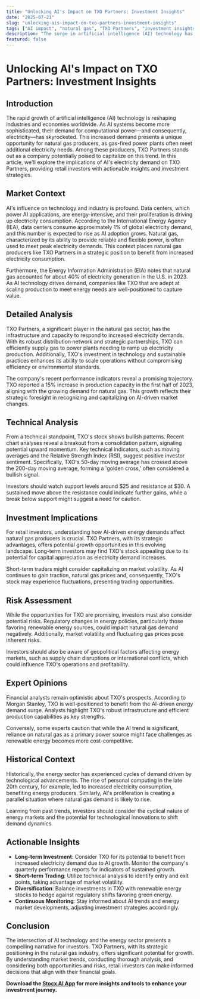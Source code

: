 ```yaml
---
title: "Unlocking AI's Impact on TXO Partners: Investment Insights"
date: "2025-07-21"
slug: "unlocking-ais-impact-on-txo-partners-investment-insights"
tags: ["AI impact", "natural gas", "TXO Partners", "investment insights", "market analysis", "energy sector", "trading strategies", "stock market", "financial blog"]
description: "The surge in artificial intelligence (AI) technology has led to increased electricity demand, creating a ripple effect across various sectors, including natural gas production. This comprehensive article explores how TXO Partners, a notable player in the natural gas industry, is poised to benefit from this trend. We delve into market trends, provide in-depth analysis, and offer actionable insights for retail investors. As AI data centers require more power, natural gas producers like TXO stand to see significant growth opportunities. Our analysis will help readers understand the potential implications for their investment portfolios, considering both opportunities and risks. We also provide historical comparisons and expert opinions to give a rounded perspective on how this trend might unfold. Whether you're a seasoned investor or just starting, this guide will equip you with the knowledge to make informed decisions in light of these developments."
featured: false
---
```


# Unlocking AI's Impact on TXO Partners: Investment Insights

## Introduction
The rapid growth of artificial intelligence (AI) technology is reshaping industries and economies worldwide. As AI systems become more sophisticated, their demand for computational power—and consequently, electricity—has skyrocketed. This increased demand presents a unique opportunity for natural gas producers, as gas-fired power plants often meet additional electricity needs. Among these producers, TXO Partners stands out as a company potentially poised to capitalize on this trend. In this article, we'll explore the implications of AI's electricity demand on TXO Partners, providing retail investors with actionable insights and investment strategies.

## Market Context
AI's influence on technology and industry is profound. Data centers, which power AI applications, are energy-intensive, and their proliferation is driving up electricity consumption. According to the International Energy Agency (IEA), data centers consume approximately 1% of global electricity demand, and this number is expected to rise as AI adoption grows. Natural gas, characterized by its ability to provide reliable and flexible power, is often used to meet peak electricity demands. This context places natural gas producers like TXO Partners in a strategic position to benefit from increased electricity consumption.

Furthermore, the Energy Information Administration (EIA) notes that natural gas accounted for about 40% of electricity generation in the U.S. in 2023. As AI technology drives demand, companies like TXO that are adept at scaling production to meet energy needs are well-positioned to capture value.

## Detailed Analysis
TXO Partners, a significant player in the natural gas sector, has the infrastructure and capacity to respond to increased electricity demands. With its robust distribution network and strategic partnerships, TXO can efficiently supply gas to power plants needing to ramp up electricity production. Additionally, TXO's investment in technology and sustainable practices enhances its ability to scale operations without compromising efficiency or environmental standards.

The company's recent performance indicators reveal a promising trajectory. TXO reported a 15% increase in production capacity in the first half of 2023, aligning with the growing demand for natural gas. This growth reflects their strategic foresight in recognizing and capitalizing on AI-driven market changes.

## Technical Analysis
From a technical standpoint, TXO's stock shows bullish patterns. Recent chart analyses reveal a breakout from a consolidation pattern, signaling potential upward momentum. Key technical indicators, such as moving averages and the Relative Strength Index (RSI), suggest positive investor sentiment. Specifically, TXO's 50-day moving average has crossed above the 200-day moving average, forming a 'golden cross,' often considered a bullish signal.

Investors should watch support levels around $25 and resistance at $30. A sustained move above the resistance could indicate further gains, while a break below support might suggest a need for caution.

## Investment Implications
For retail investors, understanding how AI-driven energy demands affect natural gas producers is crucial. TXO Partners, with its strategic advantages, offers potential growth opportunities in this evolving landscape. Long-term investors may find TXO's stock appealing due to its potential for capital appreciation as electricity demand increases.

Short-term traders might consider capitalizing on market volatility. As AI continues to gain traction, natural gas prices and, consequently, TXO's stock may experience fluctuations, presenting trading opportunities.

## Risk Assessment
While the opportunities for TXO are promising, investors must also consider potential risks. Regulatory changes in energy policies, particularly those favoring renewable energy sources, could impact natural gas demand negatively. Additionally, market volatility and fluctuating gas prices pose inherent risks.

Investors should also be aware of geopolitical factors affecting energy markets, such as supply chain disruptions or international conflicts, which could influence TXO's operations and profitability.

## Expert Opinions
Financial analysts remain optimistic about TXO's prospects. According to Morgan Stanley, TXO is well-positioned to benefit from the AI-driven energy demand surge. Analysts highlight TXO's robust infrastructure and efficient production capabilities as key strengths.

Conversely, some experts caution that while the AI trend is significant, reliance on natural gas as a primary power source might face challenges as renewable energy becomes more cost-competitive.

## Historical Context
Historically, the energy sector has experienced cycles of demand driven by technological advancements. The rise of personal computing in the late 20th century, for example, led to increased electricity consumption, benefiting energy producers. Similarly, AI's proliferation is creating a parallel situation where natural gas demand is likely to rise.

Learning from past trends, investors should consider the cyclical nature of energy markets and the potential for technological innovations to shift demand dynamics.

## Actionable Insights
- **Long-term Investment**: Consider TXO for its potential to benefit from increased electricity demand due to AI growth. Monitor the company's quarterly performance reports for indicators of sustained growth.
- **Short-term Trading**: Utilize technical analysis to identify entry and exit points, taking advantage of market volatility.
- **Diversification**: Balance investments in TXO with renewable energy stocks to hedge against regulatory shifts favoring green energy.
- **Continuous Monitoring**: Stay informed about AI trends and energy market developments, adjusting investment strategies accordingly.

## Conclusion
The intersection of AI technology and the energy sector presents a compelling narrative for investors. TXO Partners, with its strategic positioning in the natural gas industry, offers significant potential for growth. By understanding market trends, conducting thorough analysis, and considering both opportunities and risks, retail investors can make informed decisions that align with their financial goals.

**Download the [Stocx AI App](https://stocx.co) for more insights and tools to enhance your investment journey.**
